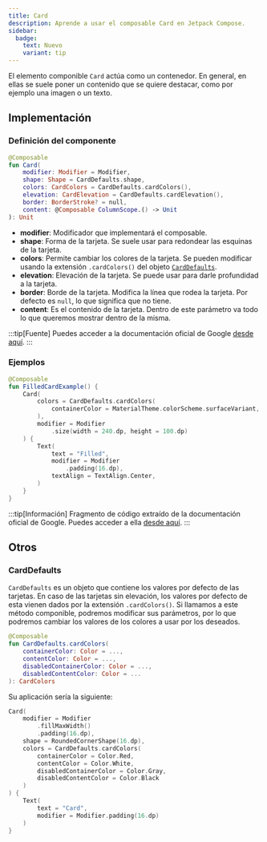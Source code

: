 ```yaml
---
title: Card
description: Aprende a usar el composable Card en Jetpack Compose.
sidebar:
  badge:
    text: Nuevo
    variant: tip
---
```



<HeadingImage src={cardImg} alt="Imagen del componente Card"/>

El elemento componible `Card` actúa como un contenedor. En general, en ellas se suele poner un contenido que se quiere destacar, como por ejemplo una imagen o un texto.

## Implementación

### Definición del componente

<Tabs>
<TabItem label="Material 3">

```kotlin
@Composable
fun Card(
    modifier: Modifier = Modifier,
    shape: Shape = CardDefaults.shape,
    colors: CardColors = CardDefaults.cardColors(),
    elevation: CardElevation = CardDefaults.cardElevation(),
    border: BorderStroke? = null,
    content: @Composable ColumnScope.() -> Unit
): Unit
```
- **modifier**: Modificador que implementará el composable.
- **shape**: Forma de la tarjeta. Se suele usar para redondear las esquinas de la tarjeta.
- **colors**: Permite cambiar los colores de la tarjeta. Se pueden modificar usando la extensión `.cardColors()` del objeto <a href="#carddefaults">`CardDefaults`</a>.
- **elevation**: Elevación de la tarjeta. Se puede usar para darle profundidad a la tarjeta.
- **border**: Borde de la tarjeta. Modifica la línea que rodea la tarjeta. Por defecto es `null`, lo que significa que no tiene.
- **content**: Es el contenido de la tarjeta. Dentro de este parámetro va todo lo que queremos mostrar dentro de la misma.
</TabItem>
</Tabs>

[comment]: <> (No modifiques el tip)

:::tip[Fuente]
Puedes acceder a la documentación oficial de Google
[desde aquí](https://developer.android.com/jetpack/compose/components/card).
:::

### Ejemplos

<Tabs>
<TabItem label="Material 3">

```kotlin
@Composable
fun FilledCardExample() {
    Card(
        colors = CardDefaults.cardColors(
            containerColor = MaterialTheme.colorScheme.surfaceVariant,
        ),
        modifier = Modifier
            .size(width = 240.dp, height = 100.dp)
    ) {
        Text(
            text = "Filled",
            modifier = Modifier
                .padding(16.dp),
            textAlign = TextAlign.Center,
        )
    }
}
```
:::tip[Información]
Fragmento de código extraído de la documentación oficial de Google. Puedes acceder a ella [desde aquí](https://developer.android.com/jetpack/compose/components/card?hl=es-419#filled).
:::
</TabItem>
</Tabs>

## Otros

### CardDefaults

`CardDefaults` es un objeto que contiene los valores por defecto de las tarjetas. En caso de las tarjetas sin elevación, los valores por defecto de esta vienen dados por la extensión `.cardColors()`. Si llamamos a este método componible, podremos modificar sus parámetros, por lo que podremos cambiar los valores de los colores a usar por los deseados.

```kotlin
@Composable
fun CardDefaults.cardColors(
    containerColor: Color = ...,
    contentColor: Color = ...,
    disabledContainerColor: Color = ...,
    disabledContentColor: Color = ...
): CardColors
```

Su aplicación sería la siguiente:

```kotlin
Card(
    modifier = Modifier
        .fillMaxWidth()
        .padding(16.dp),
    shape = RoundedCornerShape(16.dp),
    colors = CardDefaults.cardColors(
        containerColor = Color.Red,
        contentColor = Color.White,
        disabledContainerColor = Color.Gray,
        disabledContentColor = Color.Black
    )
) {
    Text(
        text = "Card",
        modifier = Modifier.padding(16.dp)
    )
}
```
